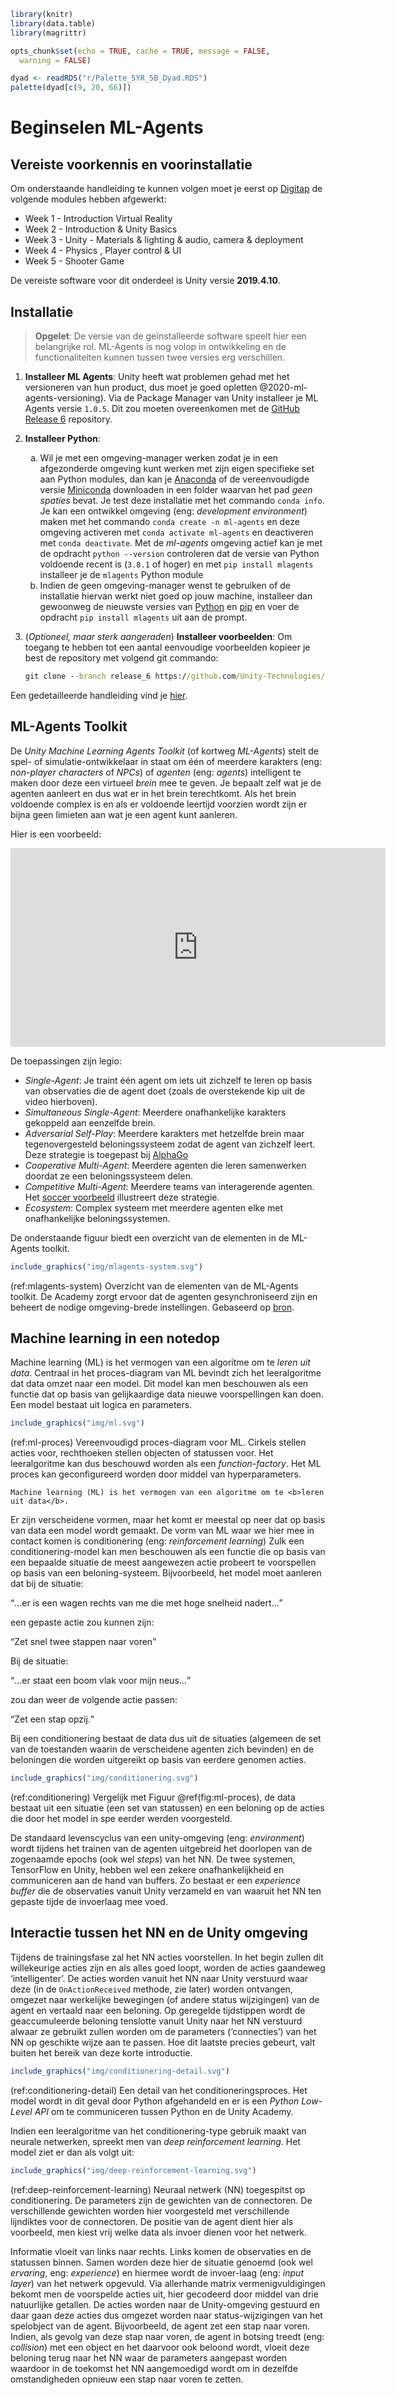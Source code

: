 
```{r include=FALSE}
library(knitr)
library(data.table)
library(magrittr)

opts_chunk$set(echo = TRUE, cache = TRUE, message = FALSE,
  warning = FALSE)

dyad <- readRDS("r/Palette_5YR_5B_Dyad.RDS")
palette(dyad[c(9, 20, 66)])
```

# Beginselen ML-Agents

## Vereiste voorkennis en voorinstallatie

Om onderstaande handleiding te kunnen volgen moet je eerst op [Digitap](https://learning.ap.be/course/view.php?id=36780) de volgende modules hebben afgewerkt:

- Week 1 - Introduction Virtual Reality 
- Week 2 - Introduction & Unity Basics
- Week 3 - Unity - Materials & lighting & audio, camera & deployment
- Week 4 - Physics , Player control & UI
- Week 5 - Shooter Game

De vereiste software voor dit onderdeel is Unity versie __2019.4.10__.

## Installatie

> __Opgelet__: De versie van de geïnstalleerde software speelt hier een belangrijke rol. ML-Agents is nog volop in ontwikkeling en de functionaliteiten kunnen tussen twee versies erg verschillen.

1. __Installeer ML Agents__: Unity heeft wat problemen gehad met het versioneren van hun product, dus moet je goed opletten @2020-ml-agents-versioning). Via de Package Manager van Unity installeer je ML Agents versie `1.0.5`. Dit zou moeten overeenkomen met de [GitHub Release 6](https://github.com/Unity-Technologies/ml-agents) repository.
1. __Installeer Python__:
   a. Wil je met een omgeving-manager werken zodat je in een afgezonderde omgeving kunt werken met zijn eigen specifieke set aan Python modules, dan kan  je [Anaconda](https://www.anaconda.com/) of de vereenvoudigde versie [Miniconda](https://docs.conda.io/en/latest/miniconda.html) downloaden in een folder waarvan het pad _geen spaties_ bevat. Je test deze installatie met het commando `conda info`. Je kan een ontwikkel omgeving (eng: _development environment_) maken met het commando `conda create -n ml-agents` en deze omgeving activeren met `conda activate ml-agents`  en deactiveren met `conda deactivate`. Met de _ml-agents_ omgeving actief kan je met de opdracht `python --version` controleren dat de versie van Python voldoende recent is (`3.8.1` of hoger) en met `pip install mlagents` installeer je de `mlagents` Python module
   b. Indien de geen omgeving-manager wenst te gebruiken of de installatie hiervan werkt niet goed op jouw machine, installeer dan gewoonweg de nieuwste versies van [Python](https://www.python.org/downloads/) en [pip](https://pip.pypa.io/en/stable/) en voer de opdracht `pip install mlagents` uit aan de prompt.
1. (_Optioneel, maar sterk aangeraden_) __Installeer voorbeelden__: Om toegang te hebben tot een aantal eenvoudige voorbeelden kopieer je best de repository met volgend git commando:

   ```cmd
   git clone --branch release_6 https://github.com/Unity-Technologies/ml-agents.git
   ```

Een gedetailleerde handleiding vind je [hier](https://github.com/Unity-Technologies/ml-agents/blob/release_6_docs/docs/Installation.md).

## ML-Agents Toolkit

De _Unity Machine Learning Agents Toolkit_ (of kortweg _ML-Agents_) stelt de spel- of simulatie-ontwikkelaar in staat om één of meerdere karakters (eng: _non-player characters_ of _NPCs_) of _agenten_ (eng: _agents_) intelligent te maken door deze een virtueel _brein_ mee te geven. Je bepaalt zelf wat je de agenten aanleert en dus wat er in het brein terechtkomt. Als het brein voldoende complex is en als er voldoende leertijd voorzien wordt zijn er bijna geen limieten aan wat je een agent kunt aanleren.

Hier is een voorbeeld:

<iframe width="600" height="318" src="https://www.youtube.com/embed/fiQsmdwEGT8" frameborder="0" allow="accelerometer; autoplay; clipboard-write; encrypted-media; gyroscope; picture-in-picture" allowfullscreen></iframe>

De toepassingen zijn legio:

- _Single-Agent_: Je traint één agent om iets uit zichzelf te leren op basis van observaties die de agent doet (zoals de overstekende kip uit de video hierboven).
- _Simultaneous Single-Agent_: Meerdere onafhankelijke karakters gekoppeld aan eenzelfde brein.
- _Adversarial Self-Play_: Meerdere karakters met hetzelfde brein maar tegenovergesteld beloningssysteem zodat de agent van zichzelf leert. Deze strategie is toegepast bij [AlphaGo](https://en.wikipedia.org/wiki/AlphaGo)
- _Cooperative Multi-Agent_: Meerdere agenten die leren samenwerken doordat ze een beloningssysteem delen.
- _Competitive Multi-Agent_: Meerdere teams van interagerende agenten. Het [soccer voorbeeld](https://www.youtube.com/watch?v=Hg3nmYD3DjQ) illustreert deze strategie.
- _Ecosystem_: Complex systeem met meerdere agenten elke met onafhankelijke beloningssystemen.

De onderstaande figuur biedt een overzicht van de elementen in de ML-Agents toolkit.

```{r mlagents-system, fig.cap="(ref:mlagents-system)", echo=FALSE}
include_graphics("img/mlagents-system.svg")
```

(ref:mlagents-system) Overzicht van de elementen van de ML-Agents toolkit. De Academy zorgt ervoor dat de agenten gesynchroniseerd zijn en beheert de nodige omgeving-brede instellingen. Gebaseerd op [bron](https://github.com/Unity-Technologies/ml-agents/blob/release_6_docs/docs/ML-Agents-Overview.md).

## Machine learning in een notedop

Machine learning (ML) is het vermogen van een algoritme om te _leren uit data_. Centraal in het proces-diagram van ML bevindt zich het leeralgoritme dat data  omzet naar een model. Dit model kan men beschouwen als een functie dat op basis van gelijkaardige data nieuwe voorspellingen kan doen. Een model bestaat uit logica en parameters.

```{r ml-proces, fig.cap="(ref:ml-proces)", echo=FALSE}
include_graphics("img/ml.svg")
```

(ref:ml-proces) Vereenvoudigd proces-diagram voor ML. Cirkels stellen acties voor, rechthoeken stellen objecten of statussen voor. Het leeralgoritme kan dus beschouwd worden als een _function-factory_. Het ML proces kan geconfigureerd worden door middel van hyperparameters.

```{definition def-ml}
Machine learning (ML) is het vermogen van een algoritme om te <b>leren uit data</b>.
```

Er zijn verscheidene vormen, maar het komt er meestal op neer dat op basis van data een model wordt gemaakt. De vorm van ML waar we hier mee in contact komen is conditionering (eng: _reinforcement learning_) Zulk een conditionering-model kan men beschouwen als een functie die op basis van een bepaalde situatie de meest aangewezen actie probeert te voorspellen op basis van een beloning-systeem. Bijvoorbeeld, het model moet aanleren dat bij de situatie:

<q>&hellip;er is een wagen rechts van me die met hoge snelheid nadert&hellip;</q>

een gepaste actie zou kunnen zijn:

<q>Zet snel twee stappen naar voren</q>

Bij de situatie:

<q>&hellip;er staat een boom vlak voor mijn neus&hellip;</q>

zou dan weer de volgende actie passen:

<q>Zet een stap opzij.</q>

Bij een conditionering bestaat de data dus uit de situaties (algemeen de set van de toestanden waarin de verscheidene agenten zich bevinden) en de beloningen die worden uitgereikt op basis van eerdere genomen acties.

```{r conditionering, fig.cap="(ref:conditionering)", echo=FALSE}
include_graphics("img/conditionering.svg")
```

(ref:conditionering) Vergelijk met Figuur \@ref(fig:ml-proces), de data bestaat uit een situatie (een set van statussen) en een beloning op de acties die door het model in spe eerder werden voorgesteld.

De standaard levenscyclus van een unity-omgeving (eng: _environment_) wordt tijdens het trainen van de agenten uitgebreid het doorlopen van de zogenaamde epochs (ook wel _steps_) van het NN. De twee systemen, TensorFlow en Unity, hebben wel een zekere onafhankelijkheid en communiceren aan de hand van buffers. Zo bestaat er een _experience buffer_ die de observaties vanuit Unity verzameld en van waaruit het NN ten gepaste tijde de invoerlaag mee voed.

## Interactie tussen het NN en de Unity omgeving

Tijdens de trainingsfase zal het NN acties voorstellen. In het begin zullen dit willekeurige acties zijn en als alles goed loopt, worden de acties gaandeweg 'intelligenter'. De acties worden vanuit het NN naar Unity verstuurd waar deze (in de `OnActionReceived` methode, zie later) worden ontvangen, omgezet naar werkelijke bewegingen (of andere status wijzigingen) van de agent en vertaald naar een beloning. Op geregelde tijdstippen wordt de geaccumuleerde beloning tenslotte vanuit Unity naar het NN verstuurd alwaar ze gebruikt zullen worden om de parameters ('connecties') van het NN op geschikte wijze aan te passen. Hoe dit laatste precies gebeurt, valt buiten het bereik van deze korte introductie.

```{r conditionering-detail, fig.cap="(ref:conditionering-detail)", echo=FALSE}
include_graphics("img/conditionering-detail.svg")
```

(ref:conditionering-detail) Een detail van het conditioneringsproces. Het model wordt in dit geval door Python afgehandeld en er is een _Python Low-Level API_ om te communiceren tussen Python en de Unity Academy.

Indien een leeralgoritme van het conditionering-type gebruik maakt van neurale netwerken, spreekt men van _deep reinforcement learning_. Het model ziet er dan als volgt uit:

```{r deep-reinforcement-learning, fig.cap="(ref:deep-reinforcement-learning)", echo=FALSE}
include_graphics("img/deep-reinforcement-learning.svg")
```

(ref:deep-reinforcement-learning) Neuraal netwerk (NN) toegespitst op conditionering. De parameters zijn de gewichten van de connectoren. De verschillende gewichten worden hier voorgesteld met verschillende lijndiktes voor de connectoren. De positie van de agent dient hier als voorbeeld, men kiest vrij welke data als invoer dienen voor het netwerk.

Informatie vloeit van links naar rechts. Links komen de observaties en de statussen binnen. Samen worden deze hier de situatie genoemd (ook wel _ervaring_,  eng: _experience_) en hiermee wordt de invoer-laag (eng: _input layer_) van het netwerk opgevuld. Via allerhande matrix vermenigvuldigingen bekomt men de voorspelde acties uit, hier gecodeerd door middel van drie natuurlijke getallen. De acties worden naar de Unity-omgeving gestuurd en daar gaan deze acties dus omgezet worden naar status-wijzigingen van het spelobject van de agent. Bijvoorbeeld, de agent zet een stap naar voren. Indien, als gevolg van deze stap naar voren, de agent in botsing treedt (eng: _collision_) met een object en het daarvoor ook beloond wordt, vloeit deze beloning terug naar het NN waar de parameters aangepast worden waardoor in de toekomst het NN aangemoedigd wordt om in dezelfde omstandigheden opnieuw een stap naar voren te zetten.
